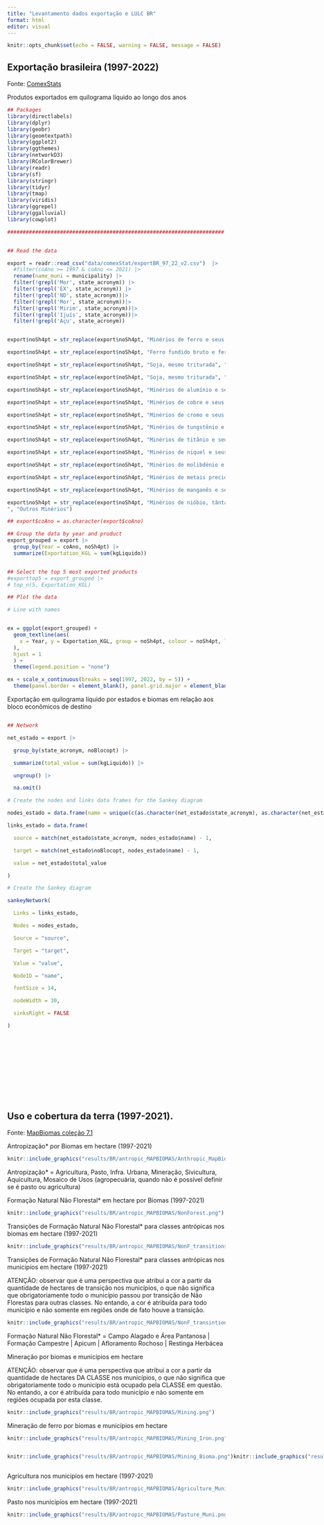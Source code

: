 ```yaml
---
title: "Levantamento dados exportação e LULC BR"
format: html
editor: visual
---
```


```r
knitr::opts_chunk$set(echo = FALSE, warning = FALSE, message = FALSE)
```

## Exportação brasileira (1997-2022)

Fonte: [ComexStats](http://comexstat.mdic.gov.br/pt/home)

Produtos exportados em quilograma líquido ao longo dos anos

```r
## Packages
library(directlabels)
library(dplyr)
library(geobr)
library(geomtextpath)
library(ggplot2)
library(ggthemes)
library(networkD3)
library(RColorBrewer)
library(readr)
library(sf)
library(stringr)
library(tidyr)
library(tmap)
library(viridis)
library(ggrepel)
library(ggalluvial)
library(cowplot)

######################################################################


## Read the data 

export = readr::read_csv("data/comexStat/exportBR_97_22_v2.csv")  |> 
  #filter(coAno >= 1997 & coAno <= 2021) |> 
  rename(name_muni = municipality) |> 
  filter(!grepl('Mor', state_acronym)) |> 
  filter(!grepl('EX', state_acronym)) |> 
  filter(!grepl('ND', state_acronym))|> 
  filter(!grepl('Mor', state_acronym))|> 
  filter(!grepl('Mirim', state_acronym))|> 
  filter(!grepl('Ijuís', state_acronym))|> 
  filter(!grepl('Açu', state_acronym))


export$noSh4pt = str_replace(export$noSh4pt, "Minérios de ferro e seus concentrados, incluídas as pirites de ferro ustuladas \\(cinzas de pirites\\)", "Ferro")

export$noSh4pt = str_replace(export$noSh4pt, "Ferro fundido bruto e ferro spiegel \\(especular\\), em lingotes, linguados ou outras formas primárias", "Ferro bruto e spiegel")

export$noSh4pt = str_replace(export$noSh4pt, "Soja, mesmo triturada", "Soja")

export$noSh4pt = str_replace(export$noSh4pt, "Soja, mesmo triturada", "Soja")

export$noSh4pt = str_replace(export$noSh4pt, "Minérios de alumínio e seus concentrados", "Aluminio")

export$noSh4pt = str_replace(export$noSh4pt, "Minérios de cobre e seus concentrados", "Cobre")

export$noSh4pt = str_replace(export$noSh4pt, "Minérios de cromo e seus concentrados", "Cobre")

export$noSh4pt = str_replace(export$noSh4pt, "Minérios de tungstênio e seus concentrados", "Tungstênio")

export$noSh4pt = str_replace(export$noSh4pt, "Minérios de titânio e seus concentrados", "Titânio")

export$noSh4pt = str_replace(export$noSh4pt, "Minérios de niquel e seus concentrados", "Niquel")

export$noSh4pt = str_replace(export$noSh4pt, "Minérios de molibdénio e seus concentrados", "molibdénio")

export$noSh4pt = str_replace(export$noSh4pt, "Minérios de metais preciosos e seus concentrados", "Metais preciosos")

export$noSh4pt = str_replace(export$noSh4pt, "Minérios de manganês e seus concentrados", "Manganês")

export$noSh4pt = str_replace(export$noSh4pt, "Minérios de nióbio, tântalo, vanádio ou de zircónio, e seus concentrados
", "Outros Minérios")

## export$coAno = as.character(export$coAno)

## Group the data by year and product
export_grouped = export |> 
  group_by(Year = coAno, noSh4pt) |> 
  summarize(Exportation_KGL = sum(kgLiquido))


## Select the top 5 most exported products
#exporttop5 = export_grouped |> 
# top_n(5, Exportation_KGL)

## Plot the data

# Line with names 


ex = ggplot(export_grouped) +
  geom_textline(aes(
    x = Year, y = Exportation_KGL, group = noSh4pt, colour = noSh4pt, label = noSh4pt
  ),
  hjust = 1
  ) +
  theme(legend.position = "none")

ex + scale_x_continuous(breaks = seq(1997, 2022, by = 5)) +
  theme(panel.border = element_blank(), panel.grid.major = element_blank(), panel.grid.minor = element_blank(), axis.line = element_line(colour = "black"))


```

Exportação em quilograma líquido por estados e biomas em relação aos bloco econômicos de destino

::: {style="display: flex;"}
<div>

```r
## Network

net_estado = export |> 

  group_by(state_acronym, noBlocopt) |> 

  summarize(total_value = sum(kgLiquido)) |> 

  ungroup() |> 

  na.omit()

# Create the nodes and links data frames for the Sankey diagram

nodes_estado = data.frame(name = unique(c(as.character(net_estado$state_acronym), as.character(net_estado$noBlocopt))))

links_estado = data.frame(

  source = match(net_estado$state_acronym, nodes_estado$name) - 1,

  target = match(net_estado$noBlocopt, nodes_estado$name) - 1,

  value = net_estado$total_value

)

# Create the Sankey diagram

sankeyNetwork(

  Links = links_estado,

  Nodes = nodes_estado,

  Source = "source",

  Target = "target",

  Value = "value",

  NodeID = "name",

  fontSize = 14,

  nodeWidth = 30,

  sinksRight = FALSE

)
```

</div>

<div>

```r
# Aggregate the data by state and economic bloc

biomemuni = sf::read_sf("/home/tai-rocha/Documents/Radom_Data/Shapefile/Muni_Biomes/Bioma_Muni.shp") |> 

  dplyr::rename(name_muni = nome)

JoiNN = dplyr::left_join(export, biomemuni, by = "name_muni")

#JoiNN$kgLiquido

# Aggregate the data by state and economic bloc

net_bioma = JoiNN |> 

  group_by(Biome, noBlocopt) |> 

  summarize(total_value = sum(kgLiquido)) |> 

  ungroup()  |> 

  na.omit()

# Create the nodes and links data frames for the Sankey diagram

nodes_bioma = data.frame(name = unique(c(as.character(net_bioma$Biome), as.character(net_bioma$noBlocopt))))

links_bioma = data.frame(

  source = match(net_bioma$Biome, nodes_bioma$name) - 1,

  target = match(net_bioma$noBlocopt, nodes_bioma$name) - 1,

  value = net_bioma$total_value

)

# Create the Sankey diagram

sankeyNetwork(

  Links = links_bioma,

  Nodes = nodes_bioma,

  Source = "source",

  Target = "target",

  Value = "value",

  NodeID = "name",

  fontSize = 14,

  nodeWidth = 30,

  sinksRight = FALSE

)
```

</div>
:::

## 

## Uso e cobertura da terra (1997-2021).

Fonte: [MapBiomas coleção 7.1](https://mapbiomas.org/estatisticas)

Antropização\* por Biomas em hectare (1997-2021)

```r
knitr::include_graphics("results/BR/antropic_MAPBIOMAS/Anthropic_MapBiomas.png")

```

Antropização\* = Agricultura, Pasto, Infra. Urbana, Mineração, Sivicultura, Aquicultura, Mosaico de Usos (agropecuária, quando não é possível definir se é pasto ou agricultura)

Formação Natural Não Florestal\* em hectare por Biomas (1997-2021)

```r
knitr::include_graphics("results/BR/antropic_MAPBIOMAS/NonForest.png")
```

Transições de Formação Natural Não Florestal\* para classes antrópicas nos biomas em hectare (1997-2021)

```r
knitr::include_graphics("results/BR/antropic_MAPBIOMAS/NonF_transitions.png")
```

Transições de Formação Natural Não Florestal\* para classes antrópicas nos municipíos em hectare (1997-2021)

ATENÇÃO: observar que é uma perspectiva que atribui a cor a partir da quantidade de hectares de transição nos municípios, o que não significa que obrigatoriamente todo o município passou por transição de Não Florestas para outras classes. No entando, a cor é atribuída para todo município e não somente em regiões onde de fato houve a transição.

```r
knitr::include_graphics("results/BR/antropic_MAPBIOMAS/NonF_transintion_Maps.png")
```

Formação Natural Não Florestal\* = Campo Alagado e Área Pantanosa \| Formação Campestre \| Apicum \| Afloramento Rochoso \| Restinga Herbácea

Mineração por biomas e municípios em hectare

ATENÇÃO: observar que é uma perspectiva que atribui a cor a partir da quantidade de hectares DA CLASSE nos municípios, o que não significa que obrigatoriamente todo o município está ocupado pela CLASSE em questão. No entando, a cor é atribuída para todo município e não somente em regiões ocupada por esta classe.

```r
knitr::include_graphics("results/BR/antropic_MAPBIOMAS/Mining.png")
```

Mineração de ferro por biomas e municípios em hectare

```r
knitr::include_graphics("results/BR/antropic_MAPBIOMAS/Mining_Iron.png")
```

::: {style="display: flex;"}
<div>

```r
knitr::include_graphics("results/BR/antropic_MAPBIOMAS/Mining_Bioma.png")
```

</div>

<div>

```r
knitr::include_graphics("results/BR/antropic_MAPBIOMAS/Minin_lines.png")
```

</div>
:::

Agricultura nos municipíos em hectare (1997-2021)

```r
knitr::include_graphics("results/BR/antropic_MAPBIOMAS/Agriculture_Muni.png")
```

Pasto nos municipíos em hectare (1997-2021)

```r
knitr::include_graphics("results/BR/antropic_MAPBIOMAS/Pasture_Muni.png")
```
